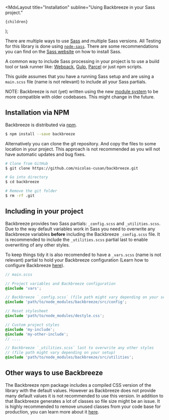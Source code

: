 
  <MdxLayout
    title="Installation"
    subline="Using Backbreeze in your Sass project."
  >
    {children}
  </MdxLayout>
);

There are multiple ways to use [Sass](https://sass-lang.com/) and multiple Sass versions. All Testing for this library is done using [`node-sass`](https://github.com/sass/node-sass). There are some recommendations you can find on the [Sass website](https://sass-lang.com/install) on how to install Sass.

A common way to include Sass processing in your project is to use a build tool or task runner like: [Webpack](https://github.com/webpack-contrib/sass-loader), [Gulp](https://www.npmjs.com/package/gulp-sass), [Parcel](https://parceljs.org/scss.html) or just npm scripts.

This guide assumes that you have a running Sass setup and are using a `main.scss` file (name is not relevant) to include all your Sass partials.

NOTE: Backbreeze is not (yet) written using the new [module system](https://sass-lang.com/blog/the-module-system-is-launched) to be more compatible with older codebases. This might change in the future.

## Installation via NPM

Backbreeze is distributed via [npm](https://www.npmjs.com/package/backbreeze).

```bash
$ npm install --save backbreeze
```

Alternatively you can clone the git repository. And copy the files to some location in your project. This approach is not recommended as you will not have automatic updates and bug fixes.

```bash
# Clone from GitHub
$ git clone https://github.com/nicolas-cusan/backbreeze.git

# Go into directory
$ cd backbreeze

# Remove the git folder
$ rm -rf .git
```

## Including in your project

Backbreeze provides two Sass partials: `_config.scss` and `_utilities.scss`. Due to the way default variables work in Sass you need to overwrite any Backbreeze variables **before** including the Backbreeze `_config.scss` file. It is recommended to include the `_utilities.scss` partial last to enable overwriting of any other styles.

To keep things tidy it is also recomended to have a `_vars.scss` (name is not relevant) partial to hold your Backbreeze configuration (Learn how to configure Backbreeze [here](/configuration)).

```scss
// main.scss

// Project variables and Backbreeze configuration
@include 'vars';

// Backbreeze `_config.scss` (file path might vary depending on your setup)
@include 'path/to/node_modules/backbreeze/src/config';

// Reset stylesheet
@include 'path/to/node_modules/destyle.css';

// Custom project styles
@include 'my-include';
@include 'my-other-include';
// ....

// Backbreeze `_utilities.scss` last to overwrite any other styles
// (file path might vary depending on your setup)
@include 'path/to/node_modules/backbreeze/src/utilities';
```

## Other ways to use Backbreeze

The Backbreeze npm package includes a compiled CSS version of the library with the default values. However as Backbreeze does not provide many default values it is not recommended to use this version. In addition to that Backbreeze generates a lot of classes so file size might be an issue. It is highly recommended to remove unused classes from your code base for production, you can learn more about it [here](/using-in-production).
